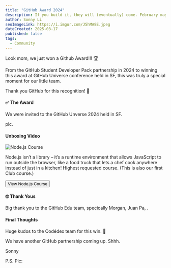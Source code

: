```yaml
---
title: "GitHub Award 2024"
description: If you build it, they will (eventually) come. February may have been just 28 days, but it was a record-breaking month on all fronts. 🔥
author: Sonny Li
seoImageLink: https://i.imgur.com/J5hMA8E.jpeg
dateCreated: 2025-03-17
published: false
tags:
  - Community
---
```


Look mom, we just won a Github Award!!! 🏆

From the GitHub Student Developer Pack partnership in 2024 to winning this award at GitHub Universe conference held in SF, this was truly a special moment for our little team. 

Thank you GitHub for this recognition! 🌟

#### ✅ The Award

We were invited to the GitHub Unverse 2024 held in SF.

pic.

#### Unboxing Video

![Node.js Course](https://i.imgur.com/hmSsAlw.gif)

Node.js isn’t a library – it’s a runtime environment that allows JavaScript to run outside the browser, like a food truck that lets a chef cook anywhere instead of just in a kitchen! Highest requested course. (This is also our first Club course.)

<div style={{ display: "flex", justifyContent: "center", marginBottom: "1.2rem", transform: "scale(.9)" }}>
  <a href="https://www.codedex.io/nodejs" style={{ all: "unset" }} target="_blank" and rel="noopener noreferrer"><Button variant="yellow">View Node.js Course</Button></a>
</div>

#### 🤓 Thank Yous

Big thank you to the GitHub Edu team, specically Morgan, Juan Pa, . 

#### Final Thoughts

Huge kudos to the Codédex team for this win. 🫰 

We have another GitHub partnership coming up. Shhh.

Sonny

P.S. Pic: 
